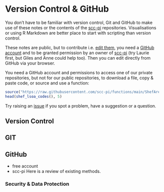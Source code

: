 # Version Control & GitHub {#github}

You don't have to be familiar with version control, Git and GitHub to make use of these notes or the contents of the [scc-pi](https://github.com/scc-pi) repositories. Visualisations or using R Markdown are better place to start with scripting than version control.

These notes are public, but to contribute i.e. [edit them](https://github.com/scc-pi/notes), you need a [GitHub account](https://github.com/join) and to be granted permission by an owner of [scc-pi](https://github.com/scc-pi) (try Laurie first, but Giles and Anne could help too). Then you can edit directly from GitHub via your browser.

You need a GitHub account and permissions to access one of our private repositories, but not for our public repositories, to download a file, copy & paste code, or source and use a function:
```r
source("https://raw.githubusercontent.com/scc-pi/functions/main/ShefAreas.R")
head(shef_lsoa_codes(), 5)
```

Try raising an [issue](https://guides.github.com/features/issues/) if you spot a problem, have a suggestion or a question.



## Version Control

## GIT


## GitHub

- free account
- scc-pi
Here is a review of existing methods.

### Security & Data Protection